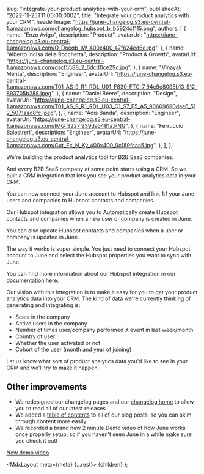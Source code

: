 
  slug: "integrate-your-product-analytics-with-your-crm",
  publishedAt: "2022-11-25T11:00:00.000Z",
  title: "Integrate your product analytics with your CRM",
  headerImage:
    "https://june-changelog.s3.eu-central-1.amazonaws.com/changelog_hubspot_b_b5924cf115.png",
  authors: [
    {
      name: "Enzo Avigo",
      description: "Product",
      avatarUrl:
        "https://june-changelog.s3.eu-central-1.amazonaws.com/O_Doeqb_IW_400x400_47f624ed6e.jpg",
    },
    {
      name: "Alberto Incisa della Rocchetta",
      description: "Product & Growth",
      avatarUrl:
        "https://june-changelog.s3.eu-central-1.amazonaws.com/dscf5588_2_6dcd0ce29c.jpg",
    },
    {
      name: "Vinayak Mehta",
      description: "Engineer",
      avatarUrl:
        "https://june-changelog.s3.eu-central-1.amazonaws.com/T01_AS_9_R1_RDL_U01_F830_FTC_7_94c9c8095b13_512_893705b288.jpeg",
    },
    {
      name: "Daniel Beere",
      description: "Design",
      avatarUrl:
        "https://june-changelog.s3.eu-central-1.amazonaws.com/T01_AS_9_R1_RDL_U03_C1_S7_F5_A5_90609690daa6_512_5071aad8fc.jpeg",
    },
    {
      name: "Adis Banda",
      description: "Engineer",
      avatarUrl:
        "https://june-changelog.s3.eu-central-1.amazonaws.com/IMG_3227_939da5481a.PNG",
    },
    {
      name: "Ferruccio Balestreri",
      description: "Engineer",
      avatarUrl:
        "https://june-changelog.s3.eu-central-1.amazonaws.com/Gut_Ec_N_Ky_400x400_0c189fcaa5.jpg",
    },
  ],
};

We're building the product analytics tool for B2B SaaS companies.

And every B2B SaaS company at some point starts using a CRM. So we built a CRM integration that lets you see your product analytics data in your CRM.

You can now connect your June account to Hubspot and link 1:1 your June users and companies to Hubspot contacts and companies.

Our Hubspot integration allows you to Automatically create Hubspot contacts and companies when a new user or company is created in June.

You can also update Hubspot contacts and companies when a user or company is updated in June.

The way it works is super simple. You just need to connect your Hubspot account to June and select the Hubspot properties you want to sync with June.

You can find more information about our Hubspot integration in our [documentation here](https://help.june.so/en/articles/6782394-hubspot-integration).

Our vision with this integration is to make it easy for you to get your product analytics data into your CRM. The kind of data we're currently thinking of generating and integrating is:

- Seats in the company
- Active users in the company
- Number of times user/company performed X event in last week/month
- Country of user
- Whether the user activated or not
- Cohort of the user (month and year of joining)

Let us know what sort of product analytics data you'd like to see in your CRM and we'll try to make it happen.

## Other improvements

- We redesigned our changelog pages and our [changelog home](https://changelog.june.so/) to allow you to read all of our latest releases
- We added a [table of contents](https://www.june.so/blog/june-seed-deck) to all of our blog posts, so you can skim through content more easily
- We recorded a brand new 2 minute Demo video of how June works once properly setup, so if you haven't seen June in a while make sure you check it out!

[New demo video](https://june.wistia.com/medias/mzg18vl8he)

  <MdxLayout meta={meta} {...rest}>
    {children}
  </MdxLayout>
);
